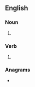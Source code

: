 ==English==

===Noun===
{{head|en|noun form}}

# {{plural of|en|yowl}}

===Verb===
{{head|en|verb form}}

# {{en-third-person singular of|yowl}}

===Anagrams===
* {{anagrams|en|a=loswy|Lowys|solwy}}